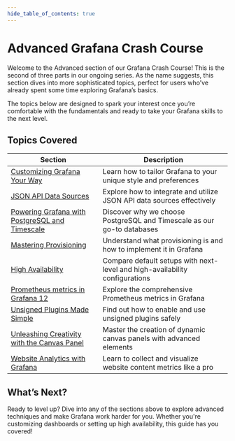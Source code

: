 ```yaml
---
hide_table_of_contents: true
---
```



# Advanced Grafana Crash Course

Welcome to the Advanced section of our Grafana Crash Course! This is the second of three parts in our ongoing series. As the name suggests, this section dives into more sophisticated topics, perfect for users who’ve already spent some time exploring Grafana’s basics.

The topics below are designed to spark your interest once you’re comfortable with the fundamentals and ready to take your Grafana skills to the next level.

## Topics Covered

| Section                                                      | Description                                                                 |
| ------------------------------------------------------------ | --------------------------------------------------------------------------- |
| [Customizing Grafana Your Way](../customize)                 | Learn how to tailor Grafana to your unique style and preferences            |
| [JSON API Data Sources](../datasources/json)                 | Explore how to integrate and utilize JSON API data sources effectively      |
| [Powering Grafana with PostgreSQL and Timescale](../storage) | Discover why we choose PostgreSQL and Timescale as our go-to databases      |
| [Mastering Provisioning](../provisioning)                    | Understand what provisioning is and how to implement it in Grafana          |
| [High Availability](high-availability)                       | Compare default setups with next-level and high-availability configurations |
| [Prometheus metrics in Grafana 12](prometheus)               | Explore the comprehensive Prometheus metrics in Grafana                     |
| [Unsigned Plugins Made Simple](../allow-unsigned)            | Find out how to enable and use unsigned plugins safely                      |
| [Unleashing Creativity with the Canvas Panel](canvas)        | Master the creation of dynamic canvas panels with advanced elements         |
| [Website Analytics with Grafana](analytics)                  | Learn to collect and visualize website content metrics like a pro           |

## What’s Next?

Ready to level up? Dive into any of the sections above to explore advanced techniques and make Grafana work harder for you. Whether you're customizing dashboards or setting up high availability, this guide has you covered!
